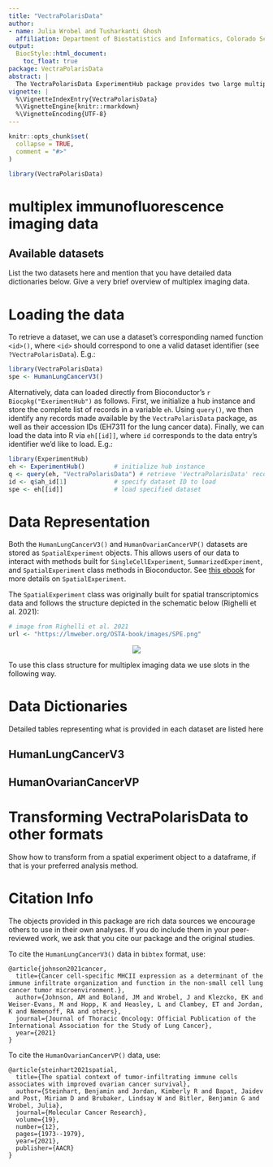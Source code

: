 ```yaml
---
title: "VectraPolarisData"
author:
- name: Julia Wrobel and Tusharkanti Ghosh
  affiliation: Department of Biostatistics and Informatics, Colorado School of Public Health
output:
  BiocStyle::html_document:
    toc_float: true
package: VectraPolarisData
abstract: |
  The VectraPolarisData ExperimentHub package provides two large multiplex immunofluorescence datasets collected by Akoya Biosciences Vectra 3 and Vectra Polaris platforms. Image preprocessing (cell segmentation and phenotyping) was performed using  Inform software. Data cover are formatted into objects of class SpatialExperiment.
vignette: |
  %\VignetteIndexEntry{VectraPolarisData}
  %\VignetteEngine{knitr::rmarkdown}
  %\VignetteEncoding{UTF-8}
---
```



```r
knitr::opts_chunk$set(
  collapse = TRUE,
  comment = "#>"
)
```

```r
library(VectraPolarisData)
```


# multiplex immunofluorescence imaging data

## Available datasets

List the two datasets here and mention that you have detailed data dictionaries below. Give a very brief overview of multiplex imaging data.



# Loading the data

To retrieve a dataset, we can use a dataset's corresponding named function `<id>()`, where `<id>` should correspond to one a valid dataset identifier (see `?VectraPolarisData`). E.g.:

```r
library(VectraPolarisData)
spe <- HumanLungCancerV3()
```

Alternatively, data can loaded directly from Bioconductor's `r Biocpkg("ExerimentHub")` as follows. First, we initialize a hub instance and store the complete list of records in a variable `eh`. Using `query()`, we then identify any records made available by the `VectraPolarisData` package, as well as their accession IDs (EH7311 for the lung cancer data). Finally, we can load the data into R via `eh[[id]]`, where `id` corresponds to the data entry's identifier we'd like to load. E.g.:

```r
library(ExperimentHub)
eh <- ExperimentHub()        # initialize hub instance
q <- query(eh, "VectraPolarisData") # retrieve 'VectraPolarisData' records
id <- q$ah_id[1]             # specify dataset ID to load
spe <- eh[[id]]              # load specified dataset
```


# Data Representation

Both the `HumanLungCancerV3()` and `HumanOvarianCancerVP()` datasets are stored as `SpatialExperiment` objects. This allows users of our data to interact with methods built for `SingleCellExperiment`, `SummarizedExperiment`, and `SpatialExperiment` class methods in Bioconductor. See [this ebook](https://lmweber.org/OSTA-book/index.html#welcome) for more details on `SpatialExperiment`.


The `SpatialExperiment` class was originally built for spatial transcriptomics data and follows the structure depicted in the schematic below (Righelli et al. 2021): 

```r
# image from Righelli et al. 2021
url <- "https://lmweber.org/OSTA-book/images/SPE.png"
```

<center><img src="`r url`"></center>


To use this class structure for multiplex imaging data we use slots in the following way.

# Data Dictionaries

Detailed tables representing what is provided in each dataset are listed here

## HumanLungCancerV3

## HumanOvarianCancerVP


# Transforming VectraPolarisData to other formats

Show how to transform from a spatial experiment object to a dataframe, if that is your preferred analysis method.



# Citation Info

The objects provided in this package are rich data sources we encourage others to use in their own analyses. If you do include them in your peer-reviewed work, we ask that you cite our package and the original studies. 

To cite the `HumanLungCancerV3()` data in `bibtex` format, use:

```{}
@article{johnson2021cancer,
  title={Cancer cell-specific MHCII expression as a determinant of the immune infiltrate organization and function in the non-small cell lung cancer tumor microenvironment.},
  author={Johnson, AM and Boland, JM and Wrobel, J and Klezcko, EK and Weiser-Evans, M and Hopp, K and Heasley, L and Clambey, ET and Jordan, K and Nemenoff, RA and others},
  journal={Journal of Thoracic Oncology: Official Publication of the International Association for the Study of Lung Cancer},
  year={2021}
}
```

To cite the `HumanOvarianCancerVP()` data, use:

```{}
@article{steinhart2021spatial,
  title={The spatial context of tumor-infiltrating immune cells associates with improved ovarian cancer survival},
  author={Steinhart, Benjamin and Jordan, Kimberly R and Bapat, Jaidev and Post, Miriam D and Brubaker, Lindsay W and Bitler, Benjamin G and Wrobel, Julia},
  journal={Molecular Cancer Research},
  volume={19},
  number={12},
  pages={1973--1979},
  year={2021},
  publisher={AACR}
}
```

